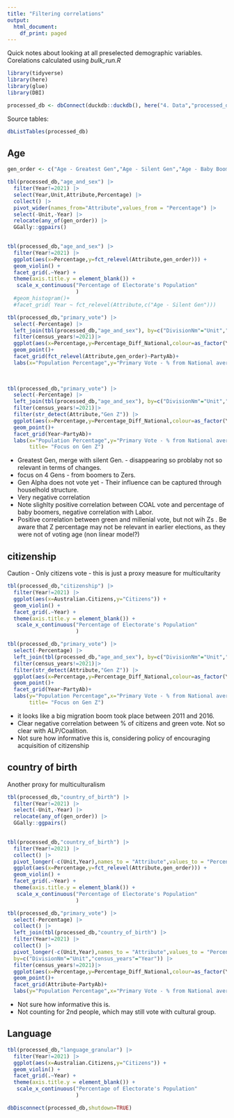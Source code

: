 ```yaml
---
title: "Filtering correlations"
output:
  html_document:
    df_print: paged
---
```


Quick notes about looking at all preselected demographic variables.
Corelations calculated using *bulk_run.R*

```r
library(tidyverse)
library(here)
library(glue)
library(DBI)


```

```r
processed_db <- dbConnect(duckdb::duckdb(), here("4. Data","processed_data.duckdb"),read_only=FALSE)

```


Source tables:

```r
dbListTables(processed_db)
```


## Age

```r
gen_order <- c("Age - Greatest Gen","Age - Silent Gen","Age - Baby Boomers","Age - Gen X","Age - Gen Y","Age - Gen Z","Age - Gen Alpha")
```


```r
tbl(processed_db,"age_and_sex") |>
  filter(Year!=2021) |>
  select(Year,Unit,Attribute,Percentage) |>
  collect() |>
  pivot_wider(names_from="Attribute",values_from = "Percentage") |>
  select(-Unit,-Year) |>
  relocate(any_of(gen_order)) |>
  GGally::ggpairs()
  
```




```r

tbl(processed_db,"age_and_sex") |>
  filter(Year!=2021) |>
  ggplot(aes(x=Percentage,y=fct_relevel(Attribute,gen_order))) +
  geom_violin() +
  facet_grid(.~Year) +
  theme(axis.title.y = element_blank()) +
   scale_x_continuous("Percentage of Electorate's Population"
                      )
  #geom_histogram()+
  #facet_grid( Year ~ fct_relevel(Attribute,c("Age - Silent Gen")))

```

```r
tbl(processed_db,"primary_vote") |>
  select(-Percentage) |>
  left_join(tbl(processed_db,"age_and_sex"), by=c("DivisionNm"="Unit","census_years"="Year")) |>
  filter(census_years!=2021)|>
  ggplot(aes(x=Percentage,y=Percentage_Diff_National,colour=as_factor(Year)))+
  geom_point()+
  facet_grid(fct_relevel(Attribute,gen_order)~PartyAb)+
  labs(x="Population Percentage",y="Primary Vote - % from National average")
  
  
```

```r

tbl(processed_db,"primary_vote") |>
  select(-Percentage) |>
  left_join(tbl(processed_db,"age_and_sex"), by=c("DivisionNm"="Unit","census_years"="Year")) |>
  filter(census_years!=2021)|>
  filter(str_detect(Attribute,"Gen Z")) |>
  ggplot(aes(x=Percentage,y=Percentage_Diff_National,colour=as_factor(Year)))+
  geom_point()+
  facet_grid(Year~PartyAb)+
  labs(x="Population Percentage",y="Primary Vote - % from National average",
       title= "Focus on Gen Z")


```



- Greatest Gen, merge with silent Gen. - disappearing so problaby not so relevant in terms of changes.
- focus on 4 Gens - from boomers to Zers.
- Gen Alpha does not vote yet - Their influence can be captured through houselhold structure.
- Very negative correlation
- Note slighlty positive correlation between COAL vote and percentage of baby boomers, negative correlation with Labor.
- Positive correlation between green and millenial vote, but not wih Zs . Be aware that Z percentage may not be relevant in earlier elections, as they were not of voting age (non linear model?)

## citizenship

Caution - Only citizens vote - this is just a proxy measure for multicultarity

```r
tbl(processed_db,"citizenship") |>
  filter(Year!=2021) |>
  ggplot(aes(x=Australian.Citizens,y="Citizens")) +
  geom_violin() +
  facet_grid(.~Year) +
  theme(axis.title.y = element_blank()) +
   scale_x_continuous("Percentage of Electorate's Population"
                      )


```


```r
tbl(processed_db,"primary_vote") |>
  select(-Percentage) |>
  left_join(tbl(processed_db,"age_and_sex"), by=c("DivisionNm"="Unit","census_years"="Year")) |>
  filter(census_years!=2021)|>
  filter(str_detect(Attribute,"Gen Z")) |>
  ggplot(aes(x=Percentage,y=Percentage_Diff_National,colour=as_factor(Year)))+
  geom_point()+
  facet_grid(Year~PartyAb)+
  labs(y="Population Percentage",x="Primary Vote - % from National average",
       title= "Focus on Gen Z")
```

- it looks like a big migration boom took place between 2011 and 2016.
- Clear negative correlation between % of citizens and green vote. Not so clear with ALP/Coalition.
- Not sure how informative this is, considering policy of encouraging acquisition of citizenship


## country of birth

Another proxy for multiculturalism

```r
tbl(processed_db,"country_of_birth") |>
  filter(Year!=2021) |>
  select(-Unit,-Year) |>
  relocate(any_of(gen_order)) |>
  GGally::ggpairs()
  
```


```r
tbl(processed_db,"country_of_birth") |>
  filter(Year!=2021) |>
  collect() |>
  pivot_longer(-c(Unit,Year),names_to = "Attribute",values_to = "Percentage") |>
  ggplot(aes(x=Percentage,y=fct_relevel(Attribute,gen_order))) +
  geom_violin() +
  facet_grid(.~Year) +
  theme(axis.title.y = element_blank()) +
   scale_x_continuous("Percentage of Electorate's Population"
                      )
```

```r
tbl(processed_db,"primary_vote") |>
  select(-Percentage) |>
  collect() |>
  left_join(tbl(processed_db,"country_of_birth") |>
  filter(Year!=2021) |>
  collect() |>
  pivot_longer(-c(Unit,Year),names_to = "Attribute",values_to = "Percentage"),
  by=c("DivisionNm"="Unit","census_years"="Year")) |>
  filter(census_years!=2021)|>
  ggplot(aes(x=Percentage,y=Percentage_Diff_National,colour=as_factor(Year)))+
  geom_point()+
  facet_grid(Attribute~PartyAb)+
  labs(y="Population Percentage",x="Primary Vote - % from National average")
```


- Not sure how informative this is.
- Not counting for 2nd people, which may still vote with cultural group.

## Language

```r
tbl(processed_db,"language_granular") |>
  filter(Year!=2021) |>
  ggplot(aes(x=Australian.Citizens,y="Citizens")) +
  geom_violin() +
  facet_grid(.~Year) +
  theme(axis.title.y = element_blank()) +
   scale_x_continuous("Percentage of Electorate's Population"
                      )


```







```r
dbDisconnect(processed_db,shutdown=TRUE)

```

